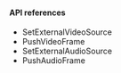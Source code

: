 <PlatformWrapper platform="unity">

#### API references

- <Link to="{{Global.API_REF_UNITY_ROOT}}/class_irtcengine.html#api_irtcengine_imediaengine_setexternalvideosource">SetExternalVideoSource</Link>

- <Link to="{{Global.API_REF_UNITY_ROOT}}/class_irtcengine.html#api_irtcengine_imediaengine_pushvideoframe">PushVideoFrame</Link>

- <Link to="{{Global.API_REF_UNITY_ROOT}}/class_irtcengine.html#api_irtcengine_imediaengine_setexternalaudiosource2">SetExternalAudioSource</Link>

- <Link to="{{Global.API_REF_UNITY_ROOT}}/class_irtcengine.html#ariaid-title101">PushAudioFrame</Link>

</PlatformWrapper>
